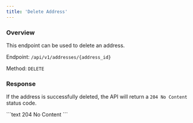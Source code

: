 ```yaml
---
title: 'Delete Address'
---
```


### Overview

This endpoint can be used to delete an address.

Endpoint: `/api/v1/addresses/{address_id}`

Method: `DELETE`

### Response

If the address is successfully deleted, the API will return a `204 No Content` status code.

<RequestExample>

</RequestExample>

<ResponseExample>
    ```text 204
    No Content
    ```
</ResponseExample>